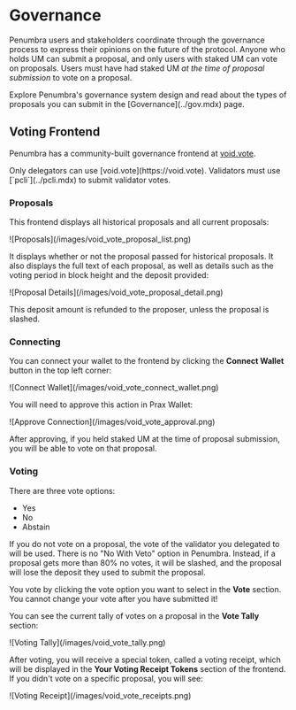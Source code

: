 
# Governance

Penumbra users and stakeholders coordinate through the governance process to express their opinions on the future of the protocol. Anyone who holds UM can submit a proposal, and only users with staked UM can vote on proposals. Users must have had staked UM *at the time of proposal submission* to vote on a proposal.

<Callout type="info" emoji="ℹ️">
  Explore Penumbra's governance system design and read about the types of proposals you can submit in the [Governance](../gov.mdx) page.
</Callout>

## Voting Frontend

Penumbra has a community-built governance frontend at [void.vote](https://void.vote).

<Callout type="info" emoji="ℹ️">
  Only delegators can use [void.vote](https://void.vote). Validators must use [`pcli`](../pcli.mdx) to submit validator votes.
</Callout>

### Proposals

This frontend displays all historical proposals and all current proposals:

<div className="flex justify-center">
  ![Proposals](/images/void_vote_proposal_list.png)
</div>

It displays whether or not the proposal passed for historical proposals. It also displays the full text of each proposal, as well as details such as the voting period in block height and the deposit provided:

<div className="flex justify-center">
  ![Proposal Details](/images/void_vote_proposal_detail.png)
</div>

This deposit amount is refunded to the proposer, unless the proposal is slashed.

### Connecting

You can connect your wallet to the frontend by clicking the **Connect Wallet** button in the top left corner:

<div className="flex justify-center">
  ![Connect Wallet](/images/void_vote_connect_wallet.png)
</div>

You will need to approve this action in Prax Wallet:

<div className="flex justify-center">
  ![Approve Connection](/images/void_vote_approval.png)
</div>

After approving, if you held staked UM at the time of proposal submission, you will be able to vote on that proposal.

### Voting

There are three vote options:

* Yes
* No
* Abstain

<Callout type="info" emoji="ℹ️">
  If you do not vote on a proposal, the vote of the validator you delegated to will be used.
</Callout>

<Callout type="warning" emoji="⚠️">
  There is no "No With Veto" option in Penumbra. Instead, if a proposal gets more than 80% no votes, it will be slashed, and the proposal will lose the deposit they used to submit the proposal.
</Callout>

You vote by clicking the vote option you want to select in the **Vote** section. You cannot change your vote after you have submitted it!

You can see the current tally of votes on a proposal in the **Vote Tally** section:

<div className="flex justify-center">
  ![Voting Tally](/images/void_vote_tally.png)
</div>

After voting, you will receive a special token, called a voting receipt, which will be displayed in the **Your Voting Receipt Tokens** section of the frontend. If you didn't vote on a specific proposal, you will see:

<div className="flex justify-center">
  ![Voting Receipt](/images/void_vote_receipts.png)
</div>
